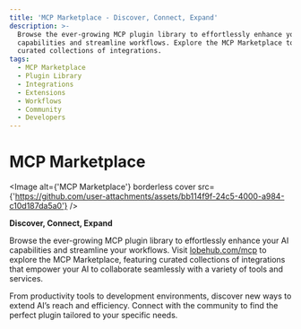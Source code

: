 ```yaml
---
title: 'MCP Marketplace - Discover, Connect, Expand'
description: >-
  Browse the ever-growing MCP plugin library to effortlessly enhance your AI
  capabilities and streamline workflows. Explore the MCP Marketplace to find
  curated collections of integrations.
tags:
  - MCP Marketplace
  - Plugin Library
  - Integrations
  - Extensions
  - Workflows
  - Community
  - Developers
---
```


# MCP Marketplace

<Image alt={'MCP Marketplace'} borderless cover src={'https://github.com/user-attachments/assets/bb114f9f-24c5-4000-a984-c10d187da5a0'} />

**Discover, Connect, Expand**

Browse the ever-growing MCP plugin library to effortlessly enhance your AI capabilities and streamline your workflows. Visit [lobehub.com/mcp](https://lobehub.com/mcp) to explore the MCP Marketplace, featuring curated collections of integrations that empower your AI to collaborate seamlessly with a variety of tools and services.

From productivity tools to development environments, discover new ways to extend AI’s reach and efficiency. Connect with the community to find the perfect plugin tailored to your specific needs.
